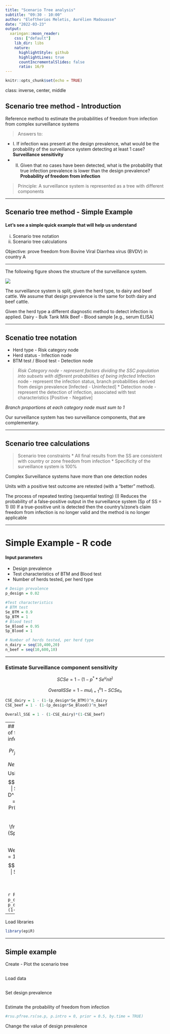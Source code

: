 ```yaml
---
title: "Scenario Tree analysis"
subtitle: "09:30 - 10:00"
author: "Eleftherios Meletis, Aurélien Madouasse"
date: "2022-03-23"
output:
  xaringan::moon_reader:
    css: ["default"]
    lib_dir: libs
    nature:
      highlightStyle: github
      highlightLines: true
      countIncrementalSlides: false
      ratio: 16/9
---
```


```r
knitr::opts_chunk$set(echo = TRUE)
```

class: inverse, center, middle

## Scenario tree method - Introduction

Reference method to estimate the probabilities of freedom from infection from complex surveillance systems

> Answers to:

* I. If infection was present at the design prevalence, what would be the probability of the surveillance system detecting at least 1 case?
 **Surveillance sensitivity**
* II. Given that no cases have been detected, what is the probability that true infection prevalence is lower than the design prevalence?
**Probability of freedom from infection**

> Principle: A surveillance system is represented as a tree with different components

---

## Scenario tree method - Simple Example

#### Let's see a simple quick example that will help us understand
(i) Scenario tree notation 
(ii) Scenario tree calculations

Objective: prove freedom from Bovine Viral Diarrhea virus (BVDV) in country A 

---

The following figure shows the structure of the surveillance system.

![](figs/simple_scenario_tree.png)

The surveillance system is split, given the herd type, to dairy and beef cattle.
We assume that design prevalence is the same for both dairy and beef cattle.

Given the herd type a different diagnostic method to detect infection is applied.
Dairy - Bulk Tank Milk
Beef - Blood  sample [e.g., serum ELISA]

---

## Scenatio tree notation

* Herd type - Risk category node
* Herd status - Infection node
* BTM test / Blood test - Detection node

> 
*Risk Category node - represent factors dividing the SSC population into subsets with different probabilities of being infected
* Infection node - represent the infection status, branch probabilities derived from design prevalence [Infected - Uninfected]
* Detection node - represent the detection of infection, associated with test characteristics [Positive - Negative] 

*Branch proportions at each category node must sum to 1*

Our surveillance system has two surveillance components, that are complementary.

---

## Scenario tree calculations 

> Scenario tree constraints
* All final results from the SS are consistent with country or zone freedom from infection
* Specificity of the surveillance system is 100% 

Complex Surveillance systems have more than one detection nodes

Units with a positive test outcome are retested (with a "better" method).

The process of repeated testing (sequential testing)
(I) Reduces the probability of a false-positive output in the surveillance system (Sp of SS = 1)
(II) If a true-positive unit is detected then the country's/zone's claim freedom from infection is no longer valid and the method is no longer applicable

---

# Simple Example - R code

#### Input parameters

* Design prevalence
* Test characteristics of BTM and Blood test
* Number of herds tested, per herd type


``` r
# Design prevalence
p_design = 0.02

#Test characteristics
# BTM test
Se_BTM = 0.9
Sp_BTM = 1
# Blood test
Se_Blood = 0.95
Sp_Blood = 1

# Number of herds tested, per herd type
n_dairy = seq(10,400,20)
n_beef = seq(10,600,10)
```

---

### Estimate Surveillance component sensitivity

$$
SCSe = 1 - (1 - p^* *Se^unit^)
$$

$$
OverallSSe = 1 -mul_{i=1}^{n}{1 - SCSe_n}
$$

```r
CSE_dairy = 1 - (1-(p_design*Se_BTM))^n_dairy
CSE_beef = 1 - (1-(p_design*Se_Blood))^n_beef

Overall_SSE = 1 - (1-CSE_dairy)*(1-CSE_beef)
```

---
## Estimate probability of freedom from infection

$$
Pr_freedom = Pr(D^- | S^-) = Negative  Predictive  Value
$$
Using Bayes rule
$$
Pr_freedom = Pr(D^- | S^-) = \frac{Pr(S^- | D^-) Pr(D^-) )}{Pr(S^-)} = \frac{Pr(S^- | D^-) Pr(D^-) )}{Pr(S^- | D^-) Pr(D^-) + Pr(S^-|D^+)*Pr(D^+)} =
\frac{Sp_SS * (1-p^*)}{Sp_SS * (1-p^*) + (1 - Se_SS)*P^*}
$$

We assume that Sp_SS = 1 then
$$
Pr_freedom = Pr(D^- | S^-)=
\frac{(1-p^*)}{(1-p^*) + (1 - Se_SS)*P^*}
$$

```r
P_freedom = (1-p_design)/((1-p_design) + p_design*(1-Overall_SSE))
```

---

Load libraries
```r
library(epiR)
```

---

## Simple example
Create - Plot the scenario tree
```r
```


Load data
```r

```

Set design prevalence
```r
```

Estimate the probability of freedom from infection
```r
#rsu.pfree.rs(se.p, p.intro = 0, prior = 0.5, by.time = TRUE)
```


Change the value of design prevalence
```r
```









